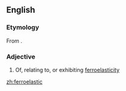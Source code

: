 ==English==

===Etymology===
From {{af|en|ferro-|elastic}}.

===Adjective===
{{en-adj}}

# {{lb|en|physics}} Of, relating to, or exhibiting [[ferroelasticity]]

[[zh:ferroelastic]]